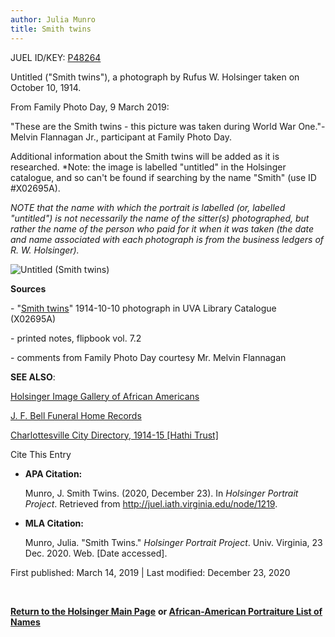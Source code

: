 ```yaml
---
author: Julia Munro
title: Smith twins
---
```

JUEL ID/KEY: [P48264](http://juel.iath.virginia.edu/public_person?person=48264 "P48264")

Untitled ("Smith twins"), a photograph by Rufus W. Holsinger taken on October 10, 1914.

From Family Photo Day, 9 March 2019: 

"These are the Smith twins - this picture was taken during World War One."- Melvin Flannagan Jr., participant at Family Photo Day.  

Additional information about the Smith twins will be added as it is researched. \*Note: the image is labelled "untitled" in the Holsinger catalogue, and so can't be found if searching by the name "Smith" (use ID #X02695A).

_NOTE that the name with which the portrait is labelled (or, labelled "untitled") is not necessarily the name of the sitter(s) photographed, but rather the name of the person who paid for it when it was taken (the date and name associated with each photograph is from the business ledgers of R. W. Holsinger)._

![Untitled (Smith twins)](https://iiif.lib.virginia.edu/iiif/uva-lib:1042623/full/778,561/0/default.jpg "Untitled (Smith twins)") 

**Sources**

\- "[Smith twins](http://search.lib.virginia.edu/catalog/uva-lib:1042623#?c=0&m=0&s=0&cv=0&xywh=0%2C-81%2C4023%2C2983 "Smith twins")" 1914-10-10 photograph in UVA Library Catalogue (X02695A) 

\- printed notes, flipbook vol. 7.2 

\- comments from Family Photo Day courtesy Mr. Melvin Flannagan 

**SEE ALSO**:

[Holsinger Image Gallery of African Americans](http://rwholsingerphotos.org/images.php "HOLSINGER PHOTO GALLERY OF AFRICAN AMERICANS")

[J. F. Bell Funeral Home Records](http://www2.vcdh.virginia.edu/afam/raceandplace/perl_scripts/last_names.html)

[Charlottesville City Directory, 1914-15 \[Hathi Trust\]](https://catalog.hathitrust.org/Record/101954103) 

Cite This Entry

*   **APA Citation:**
    
    Munro, J. Smith Twins. (2020, December 23). In _Holsinger Portrait Project_. Retrieved from http://juel.iath.virginia.edu/node/1219.
    
*   **MLA Citation:**
    
    Munro, Julia. "Smith Twins." _Holsinger Portrait Project_. Univ. Virginia, 23 Dec. 2020. Web. \[Date accessed\].
    

First published: March 14, 2019 | Last modified: December 23, 2020

 **[](http://juel.iath.virginia.edu/node/980)**

**[Return to the Holsinger Main Page](http://juel.iath.virginia.edu/node/980)** **or [African-American Portraiture List of Names](http://juel.iath.virginia.edu/node/996)**